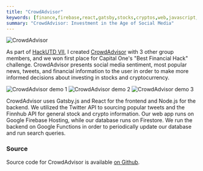 ```yaml
---
title: "CrowdAdvisor"
keywords: [finance,firebase,react,gatsby,stocks,cryptos,web,javascript,js]
summary: "CrowdAdvisor: Investment in the Age of Social Media"
---
```


![CrowdAdvisor](/images/crowd-advisor/static.png)

As part of [HackUTD VII](https://hackutd-viii.devpost.com/), I created [CrowdAdvisor](https://financial-analyzer.web.app/) with 3 other group members, and we won first place for Capital One's "Best Financial Hack" challenge. CrowdAdvisor presents social media sentiment, most popular news, tweets, and financial information to the user in order to make more informed decisions about investing in stocks and cryptocurrency.

![CrowdAdvisor demo 1](/images/crowd-advisor/demo1.png)
![CrowdAdvisor demo 2](/images/crowd-advisor/demo2.png)
![CrowdAdvisor demo 3](/images/crowd-advisor/demo3.png)

CrowdAdvisor uses Gatsby.js and React for the frontend and Node.js for the backend. We utilized the Twitter API to sourcing popular tweets and the Finnhub API for general stock and crypto information. Our web app runs on Google Firebase Hosting, while our database runs on Firestore. We run the backend on Google Functions in order to periodically update our database and run search queries.

### Source
Source code for CrowdAdvisor is available [on Github](https://github.com/realprogrammer5000/crowd-advisor).

